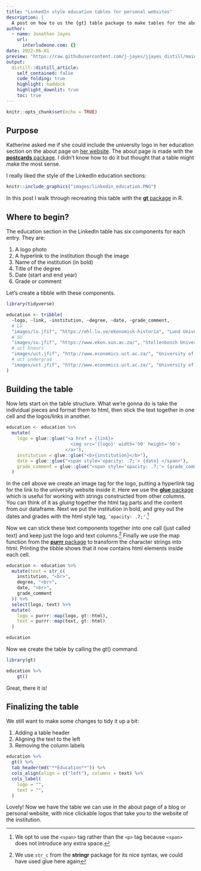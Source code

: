 ```yaml
---
title: "LinkedIn style education tables for personal websites"
description: |
  A post on how to us the {gt} table package to make tables for the about page of a pesonal website or blog.
author:
  - name: Jonathan Jayes
    url:
      interludeone.com: {}
date: 2022-06-01
preview: "https://raw.githubusercontent.com/j-jayes/jjayes_distill/main/_posts/2022-06-01-linkedin-style-about-info/images/gt_educ.PNG"
output:
  distill::distill_article:
    self_contained: false
    code_folding: true
    highlight: haddock
    highlight_downlit: true
    toc: true
---
```



```r
knitr::opts_chunk$set(echo = TRUE)

```

## Purpose

Katherine asked me if she could include the university logo in her education section on the about page on [her website](https://katherinebrown.org/). The about page is made with the [**postcards** package](https://github.com/seankross/postcards). I didn't know how to do it but thought that a table might make the most sense.

I really liked the style of the LinkedIn education sections:

```r
knitr::include_graphics("images/linkedin_education.PNG")
```


In this post I walk through recreating this table with the [**gt** package](https://gt.rstudio.com/) in R.

## Where to begin?

The education section in the LinkedIn table has six components for each entry. They are:

1. A logo photo
1. A hyperlink to the institution though the image
1. Name of the institution (in bold)
1. Title of the degree
1. Date (start and end year)
1. Grade or comment

Let's create a tibble with these components.

```r
library(tidyverse)

education <- tribble(
  ~logo, ~link, ~institution, ~degree, ~date, ~grade_comment,
  # LU
  "images/lu.jfif", "https://ehl.lu.se/ekonomisk-historia", "Lund University", "Master's degree, Economics", "2021", "Exchange semester",
  # SU
  "images/su.jfif", "https://www.ekon.sun.ac.za/", "Stellenbosch University", "Master's degree, Economics", "2020", "Grade: <em>cum laude</em>",
  # uct hnours
  "images/uct.jfif", "http://www.economics.uct.ac.za/", "University of Cape Town", "Honours degree, Economics", "2018", "Grade: 2:1",
  # uct undergrad
  "images/uct.jfif", "http://www.economics.uct.ac.za/", "University of Cape Town", "Bachelor's degree, Economics and Economic History", "2015-2017", "Grade: 2:1",
)
```

## Building the table

Now lets start on the table structure. What we're gonna do is take the individual pieces and format them to html, then stick the text together in one cell and the logos/links in another.

```r
education <- education %>%
  mutate(
    logo = glue::glue("<a href = {link}>
                        <img src='{logo}' width='50' height='50'>
                      </a>"),
    institution = glue::glue("<b>{institution}</b>"),
    date = glue::glue("<span style='opacity: .7;'> {date} </span>"),
    grade_comment = glue::glue("<span style='opacity: .7;'> {grade_comment} </span>"),
  )
```

In the cell above we create an image tag for the logo, putting a hyperlink tag for the link to the university website inside it. Here we use the [**glue** package](https://glue.tidyverse.org/) which is useful for working with strings constructed from other columns. You can think of it as *gluing* together the html tag parts and the content from our dataframe. Next we put the institution in bold, and grey out the dates and grades with the html style tag, `'opacity: .7;'`.^[We opt to use the `<span>` tag rather than the `<p>` tag because `<span>` does not introduce any extra space.]

Now we can stick these text components together into one call (just called text) and keep just the logo and text columns.^[We use `str_c` from the **stringr** package for its nice syntax, we could have used glue here again] Finally we use the map function from the [**purrr** package](https://purrr.tidyverse.org/) to transform the character strings into html. Printing the tibble shows that it now contains html elements inside each cell. 

```r
education <- education %>%
  mutate(text = str_c(
    institution, "<br>",
    degree, "<br>",
    date, "<br>",
    grade_comment
  )) %>%
  select(logo, text) %>%
  mutate(
    logo = purrr::map(logo, gt::html),
    text = purrr::map(text, gt::html)
  )

education
```

Now we create the table by calling the gt() command.

```r
library(gt)

education %>% 
    gt()
```

Great, there it is! 

## Finalizing the table

We still want to make some changes to tidy it up a bit:

1. Adding a table header
1. Aligning the text to the left
1. Removing the column labels

```r
education %>%
  gt() %>%
  tab_header(md("**Education**")) %>%
  cols_align(align = c("left"), columns = text) %>%
  cols_label(
    logo = "",
    text = "",
  )
```

Lovely! Now we have the table we can use in the about page of a blog or personal website, with nice clickable logos that take you to the website of the institution. 

